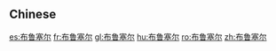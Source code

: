 ==Chinese==
{{zh-see|布魯塞爾}}

[[es:布鲁塞尔]]
[[fr:布鲁塞尔]]
[[gl:布鲁塞尔]]
[[hu:布鲁塞尔]]
[[ro:布鲁塞尔]]
[[zh:布鲁塞尔]]